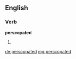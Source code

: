 ==English==

===Verb===
'''perscopated'''

# {{past of|perscopate}}

[[de:perscopated]]
[[mg:perscopated]]